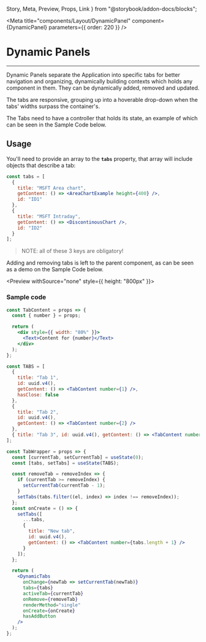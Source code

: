  Story,
  Meta,
  Preview,
  Props,
  Link
} from "@storybook/addon-docs/blocks";

<Meta
  title="components/Layout/DynamicPanel"
  component={DynamicPanel}
  parameters={{ order: 220 }}
/>

# Dynamic Panels

<hr />

Dynamic Panels separate the Application into specific tabs for better navigation and organizing,
dynamically building contexts which holds any component in them. They can be dynamically added, removed and updated.

The tabs are responsive, grouping up into a hoverable drop-down when the tabs' widths surpass the container's.

<Preview withSource="open">
  <Story name="Main">
    <Box style={{ padding: "0 32px", width: "100%" }}>
      <TabWrapper />
    </Box>
  </Story>
</Preview>

The Tabs need to have a controller that holds its state, an example of which can be seen in the Sample Code below.

## Usage

You'll need to provide an array to the **`tabs`** property, that array will include objects that describe
a tab:

```jsx
const tabs = [
  {
    title: "MSFT Area chart",
    getContent: () => <AreaChartExample height={400} />,
    id: "ID1"
  },
  {
    title: "MSFT Intraday",
    getContent: () => <DiscontinousChart />,
    id: "ID2"
  }
];
```

> NOTE: all of these 3 keys are obligatory!

Adding and removing tabs is left to the parent component, as can be seen as a demo on the Sample Code below.

<Preview withSource="none" style={{ height: "800px" }}>
  <Story name="Dynamic Panel">
    <DynamicTabsSample />
  </Story>
</Preview>

### Sample code

```jsx
const TabContent = props => {
  const { number } = props;

  return (
    <div style={{ width: "80%" }}>
      <Text>Content for {number}</Text>
    </div>
  );
};

const TABS = [
  {
    title: "Tab 1",
    id: uuid.v4(),
    getContent: () => <TabContent number={1} />,
    hasClose: false
  },
  {
    title: "Tab 2",
    id: uuid.v4(),
    getContent: () => <TabContent number={2} />
  },
  { title: "Tab 3", id: uuid.v4(), getContent: () => <TabContent number={3} /> }
];

const TabWrapper = props => {
  const [currentTab, setCurrentTab] = useState(0);
  const [tabs, setTabs] = useState(TABS);

  const removeTab = removeIndex => {
    if (currentTab >= removeIndex) {
      setCurrentTab(currentTab - 1);
    }
    setTabs(tabs.filter((el, index) => index !== removeIndex));
  };
  const onCreate = () => {
    setTabs([
      ...tabs,
      {
        title: "New tab",
        id: uuid.v4(),
        getContent: () => <TabContent number={tabs.length + 1} />
      }
    ]);
  };

  return (
    <DynamicTabs
      onChange={newTab => setCurrentTab(newTab)}
      tabs={tabs}
      activeTab={currentTab}
      onRemove={removeTab}
      renderMethod="single"
      onCreate={onCreate}
      hasAddButton
    />
  );
};
```

<Props of={DynamicPanel} />
